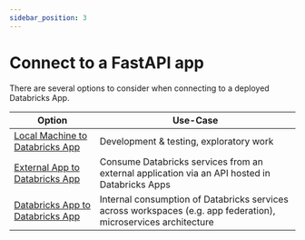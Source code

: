 ```yaml
---
sidebar_position: 3
---
```


# Connect to a FastAPI app

There are several options to consider when connecting to a deployed Databricks App.

| Option                                                                                            | Use-Case                                                                                                        |
| ------------------------------------------------------------------------------------------------- | --------------------------------------------------------------------------------------------------------------- |
| [Local Machine to Databricks App](/docs/fastapi/getting_started/connections/connect_from_local)   | Development & testing, exploratory work                                                                         |
| [External App to Databricks App](/docs/fastapi/getting_started/connections/connect_from_external) | Consume Databricks services from an external application via an API hosted in Databricks Apps                   |
| [Databricks App to Databricks App](/docs/fastapi/getting_started/connections/connect_from_app)    | Internal consumption of Databricks services across workspaces (e.g. app federation), microservices architecture |
